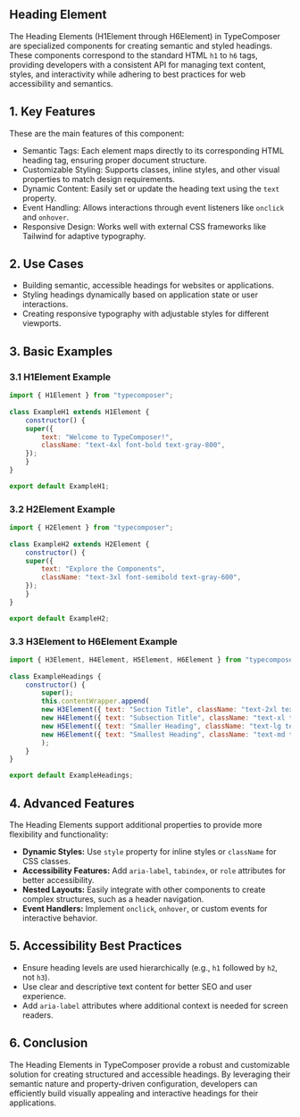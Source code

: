 ## Heading Element

The Heading Elements (H1Element through H6Element) in TypeComposer are specialized components for creating semantic and styled headings. These components correspond to the standard HTML `h1` to `h6` tags, providing developers with a consistent API for managing text content, styles, and interactivity while adhering to best practices for web accessibility and semantics.

## 1. Key Features

These are the main features of this component:
- Semantic Tags: Each element maps directly to its corresponding HTML heading tag, ensuring proper document structure.
- Customizable Styling: Supports classes, inline styles, and other visual properties to match design requirements.
- Dynamic Content: Easily set or update the heading text using the `text` property.
- Event Handling: Allows interactions through event listeners like `onclick` and `onhover`.
- Responsive Design: Works well with external CSS frameworks like Tailwind for adaptive typography.

## 2. Use Cases

- Building semantic, accessible headings for websites or applications.
- Styling headings dynamically based on application state or user interactions.
- Creating responsive typography with adjustable styles for different viewports.

## 3. Basic Examples

### 3.1 H1Element Example

```javascript
import { H1Element } from "typecomposer";
		
class ExampleH1 extends H1Element {
	constructor() {
	super({
		text: "Welcome to TypeComposer!",
		className: "text-4xl font-bold text-gray-800",
	});
	}
}

export default ExampleH1;
```

### 3.2 H2Element Example

```javascript
import { H2Element } from "typecomposer";
		
class ExampleH2 extends H2Element {
	constructor() {
	super({
		text: "Explore the Components",
		className: "text-3xl font-semibold text-gray-600",
	});
	}
}

export default ExampleH2;
```

### 3.3 H3Element to H6Element Example

```javascript
import { H3Element, H4Element, H5Element, H6Element } from "typecomposer";
		
class ExampleHeadings {
	constructor() {
		super();
		this.contentWrapper.append(
		new H3Element({ text: "Section Title", className: "text-2xl text-blue-600" }),
		new H4Element({ text: "Subsection Title", className: "text-xl text-blue-500" }),
		new H5Element({ text: "Smaller Heading", className: "text-lg text-blue-400" }),
		new H6Element({ text: "Smallest Heading", className: "text-md text-blue-300" }),
		);
	}
}

export default ExampleHeadings;
```

## 4. Advanced Features

The Heading Elements support additional properties to provide more flexibility and functionality:
- **Dynamic Styles:** Use `style` property for inline styles or `className` for CSS classes.
- **Accessibility Features:** Add `aria-label`, `tabindex`, or `role` attributes for better accessibility.
- **Nested Layouts:** Easily integrate with other components to create complex structures, such as a header navigation.
- **Event Handlers:** Implement `onclick`, `onhover`, or custom events for interactive behavior.

## 5. Accessibility Best Practices

- Ensure heading levels are used hierarchically (e.g., `h1` followed by `h2`, not `h3`).
- Use clear and descriptive text content for better SEO and user experience.
- Add `aria-label` attributes where additional context is needed for screen readers.

## 6. Conclusion

The Heading Elements in TypeComposer provide a robust and customizable solution for creating structured and accessible headings. By leveraging their semantic nature and property-driven configuration, developers can efficiently build visually appealing and interactive headings for their applications.
